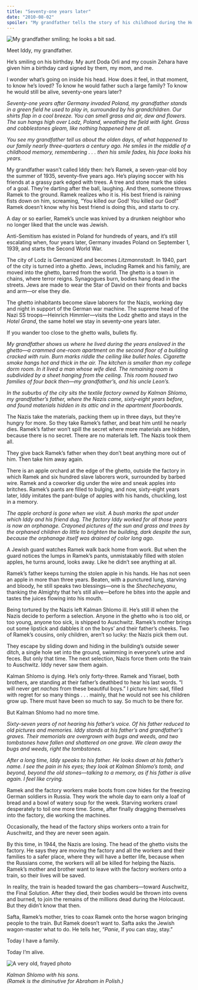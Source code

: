 ```yaml
---
title: "Seventy-one years later"
date: "2010-08-02"
spoiler: "My grandfather tells the story of his childhood during the Holocaust."
---
```




![My grandfather smiling; he looks a bit sad.](/static/images/grandfather.jpg)

Meet Iddy, my grandfather.

He’s smiling on his birthday. My aunt Doda Orli and my cousin Zehara have given him a birthday card signed by them, my mom, and me.

I wonder what’s going on inside his head. How does it feel, in that moment, to know he’s loved? To know he would father such a large family? To know he would still be alive, seventy-one years later?

_Seventy-one years after Germany invaded Poland, my grandfather stands in a green field he used to play in, surrounded by his grandchildren. Our shirts flap in a cool breeze. You can smell grass and air, dew and flowers. The sun hangs high over Lodz, Poland, wreathing the field with light. Grass and cobblestones gleam, like nothing happened here at all._

_You see my grandfather tell us about the olden days, of what happened to our family nearly three-quarters a century ago. He smiles in the middle of a childhood memory, remembering . . . then his smile fades, his face looks his years._

My grandfather wasn’t called Iddy then: he’s Ramek, a seven-year-old boy the summer of 1935, seventy-five years ago. He’s playing soccer with his friends at a grassy park edged with trees. A tree and stone mark the sides of a goal. They’re darting after the ball, laughing. And then, someone throws Ramek to the ground. Ramek realizes who it is. His best friend is raining fists down on him, screaming, “You killed our God! You killed our God!” Ramek doesn’t know why his best friend is doing this, and starts to cry.

A day or so earlier, Ramek’s uncle was knived by a drunken neighbor who no longer liked that the uncle was Jewish.

Anti-Semitism has existed in Poland for hundreds of years, and it’s still escalating when, four years later, Germany invades Poland on September 1, 1939, and starts the Second World War.

The city of Lodz is Germanized and becomes _Litzmannstadt_. In 1940, part of the city is turned into a ghetto. Jews, including Ramek and his family, are moved into the ghetto, barred from the world. The ghetto is a town in chains, where terror reigns. Synagogues burn, bodies hang dead in the streets. Jews are made to wear the Star of David on their fronts and backs and arm—or else they die.

The ghetto inhabitants become slave laborers for the Nazis, working day and night in support of the German war machine. The supreme head of the Nazi SS troops—Heinrich Himmler—visits the Lodz ghetto and stays in the _Hotel Grand_, the same hotel we stay in seventy-one years later.

If you wander too close to the ghetto walls, bullets fly.

_My grandfather shows us where he lived during the years enslaved in the ghetto—a crammed one-room apartment on the second floor of a building cracked with ruin. Burn marks riddle the ceiling like bullet holes. Cigarette smoke hangs hot and thick in the air. The kitchen is smaller than my college dorm room. In it lived a man whose wife died. The remaining room is subdivided by a sheet hanging from the ceiling. This room housed two families of four back then—my grandfather’s, and his uncle Leon’s._

_In the suburbs of the city sits the textile factory owned by Kalman Shlomo, my grandfather’s father, where the Nazis came, sixty-eight years before, and found materials hidden in its attic and in the apartment floorboards._

The Nazis take the materials, packing them up in three days, but they’re hungry for more. So they take Ramek’s father, and beat him until he nearly dies. Ramek’s father won’t spill the secret where more materials are hidden, because there is no secret. There are no materials left. The Nazis took them all.

They give back Ramek’s father when they don’t beat anything more out of him. Then take him away again.

There is an apple orchard at the edge of the ghetto, outside the factory in which Ramek and six hundred slave laborers work, surrounded by barbed wire. Ramek and a coworker dig under the wire and sneak apples into britches. Ramek’s pants are filled to bulging, and now, sixty-eight years later, Iddy imitates the pant-bulge of apples with his hands, chuckling, lost in a memory.

_The apple orchard is gone when we visit. A bush marks the spot under which Iddy and his friend dug. The factory Iddy worked for all those years is now an orphanage. Crayoned pictures of the sun and grass and trees by the orphaned children do little to brighten the building, dark despite the sun, because the orphanage itself was drained of color long ago._

A Jewish guard watches Ramek walk back home from work. But when the guard notices the lumps in Ramek’s pants, unmistakably filled with stolen apples, he turns around, looks away. Like he didn’t see anything at all.

Ramek’s father keeps turning the stolen apple in his hands. He has not seen an apple in more than three years. Beaten, with a punctured lung, starving and bloody, he still speaks two blessings—one is the _Shechecheyanu_, thanking the Almighty that he’s still alive—before he bites into the apple and tastes the juices flowing into his mouth.

Being tortured by the Nazis left Kalman Shlomo ill. He’s still ill when the Nazis decide to perform a selection. Anyone in the ghetto who is too old, or too young, anyone too sick, is shipped to Auschwitz. Ramek’s mother brings out some lipstick and dabbles it on the boys’ and their father’s cheeks. Two of Ramek’s cousins, only children, aren’t so lucky: the Nazis pick them out.

They escape by sliding down and hiding in the building’s outside sewer ditch, a single hole set into the ground, swimming in everyone’s urine and feces. But only that time. The next selection, Nazis force them onto the train to Auschwitz. Iddy never saw them again.

Kalman Shlomo is dying. He’s only forty-three. Ramek and Yisrael, both brothers, are standing at their father’s deathbed to hear his last words. “I will never get _nachas_ from these beautiful boys.” I picture him: sad, filled with regret for so many things . . . mainly, that he would not see his children grow up. There must have been so much to say. So much to be there for.

But Kalman Shlomo had no more time.

_Sixty-seven years of not hearing his father’s voice. Of his father reduced to old pictures and memories. Iddy stands at his father’s and grandfather’s graves. Their memorials are overgrown with bugs and weeds, and two tombstones have fallen and shattered on one grave. We clean away the bugs and weeds, right the tombstones._

_After a long time, Iddy speaks to his father. He looks down at his father’s name. I see the pain in his eyes; they look at Kalman Shlomo’s tomb, and beyond, beyond the old stones—talking to a memory, as if his father is alive again. I feel like crying._

Ramek and the factory workers make boots from cow hides for the freezing German soldiers in Russia. They work the whole day to earn only a loaf of bread and a bowl of watery soup for the week. Starving workers crawl desperately to toil one more time. Some, after finally dragging themselves into the factory, die working the machines.

Occasionally, the head of the factory ships workers onto a train for Auschwitz, and they are never seen again.

By this time, in 1944, the Nazis are losing. The head of the ghetto visits the factory. He says they are moving the factory and all the workers and their families to a safer place, where they will have a better life, because when the Russians come, the workers will all be killed for helping the Nazis. Ramek’s mother and brother want to leave with the factory workers onto a train, so their lives will be saved.

In reality, the train is headed toward the gas chambers—toward Auschwitz, the Final Solution. After they died, their bodies would be thrown into ovens and burned, to join the remains of the millions dead during the Holocaust. But they didn’t know that then.

Safta, Ramek’s mother, tries to coax Ramek onto the horse wagon bringing people to the train. But Ramek doesn’t want to. Safta asks the Jewish wagon-master what to do. He tells her, “_Panie_, if you can stay, stay.”

Today I have a family.

Today I’m alive.

![A very old, frayed photo](/static/images/shlomo.jpg)

_Kalman Shlomo with his sons.  
(Ramek is the diminutive for Abraham in Polish.)_
